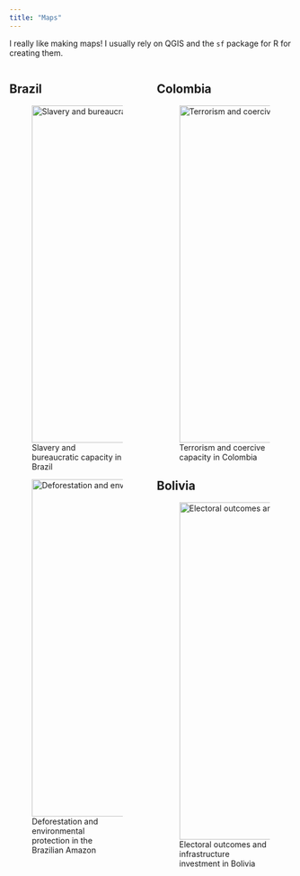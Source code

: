 ```yaml
---
title: "Maps"
---
```


I really like making maps! I usually rely on QGIS and the `sf` package for R for creating them.

::::: {.column-screen-inset}

:::: {.columns}

:::{.column width="50%"}
## Brazil


::: {layout-nrows=2}

![Slavery and bureaucratic capacity in Brazil](images/maps_brazil_1.png){width=600 fig-align="left"}

![Deforestation and environmental protection in the Brazilian Amazon](images/maps_brazil_2.png){width=600 fig-align="left"}
:::

:::

:::{.column width="50%"}
## Colombia
![Terrorism and coercive capacity in Colombia](images/maps_colombia.png){width=600 fig-align="right"}

## Bolivia
![Electoral outcomes and infrastructure investment in Bolivia](images/maps_bolivia.png){width=600 fig-align="right"}

:::
::::
:::::